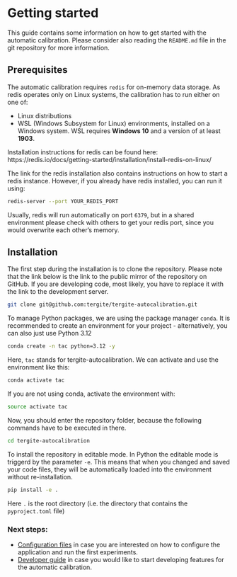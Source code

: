 # Getting started

This guide contains some information on how to get started with the automatic calibration.
Please consider also reading the `README.md` file in the git repository for more information.

## Prerequisites

The automatic calibration requires `redis` for on-memory data storage.
As redis operates only on Linux systems, the calibration has to run either on one of:

- Linux distributions
- WSL (Windows Subsystem for Linux) environments, installed on a Windows system.
  WSL requires **Windows 10** and a version of at least **1903**.

Installation instructions for redis can be found
here: https://redis.io/docs/getting-started/installation/install-redis-on-linux/

The link for the redis installation also contains instructions on how to start a redis instance.
However, if you already have redis installed, you can run it using:

```bash
redis-server --port YOUR_REDIS_PORT
```

Usually, redis will run automatically on port `6379`, but in a shared environment please check with others to get your
redis port, since you would overwrite each other's memory.

## Installation

The first step during the installation is to clone the repository.
Please note that the link below is the link to the public mirror of the repository on GitHub.
If you are developing code, most likely, you have to replace it with the link to the development server.

```bash
git clone git@github.com:tergite/tergite-autocalibration.git
```

To manage Python packages, we are using the package manager `conda`.
It is recommended to create an environment for your project - alternatively, you can also just use Python 3.12

```bash
conda create -n tac python=3.12 -y
```

Here, `tac` stands for tergite-autocalibration.
We can activate and use the environment like this:

```bash
conda activate tac
```

If you are not using conda, activate the environment with:

```bash
source activate tac
```

Now, you should enter the repository folder, because the following commands have to be executed in there.

```bash
cd tergite-autocalibration
```

To install the repository in editable mode.
In Python the editable mode is triggerd by the parameter `-e`.
This means that when you changed and saved your code files, they will be automatically loaded into the environment
without re-installation.

```bash
pip install -e .
```

Here `.` is the root directory (i.e. the directory that contains the `pyproject.toml` file)

### Next steps:

- [Configuration files](user-guide/configuration_files.qmd) in case you are interested on how to configure the
  application and run the first experiments.
- [Developer guide](developer_guide.qmd) in case you would like to start developing features for the automatic
  calibration.